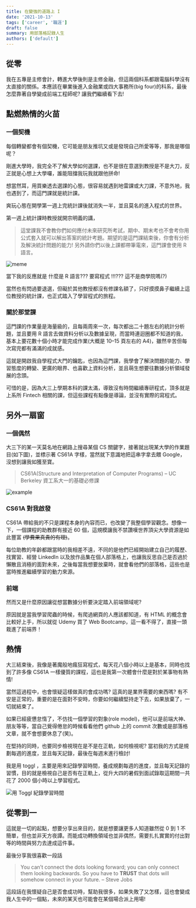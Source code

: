 ```yaml
---
title: 在變強的道路上 I
date: '2021-10-13'
tags: ['career', '職涯']
draft: false
summary: 用部落格記錄人生
authors: ['default']
---
```


<TOCInline toc={props.toc} asDisclosure />

## 從零

我在五專是主修會計，轉進大學後則是主修金融，但這兩個科系都跟電腦科學沒有太直接的關係。本應該在畢業後進入金融業或四大事務所(big four)的科系，最後怎麼靠著自學變成前端工程師呢? 讓我們繼續看下去!

## 點燃熱情的火苗

### 一個契機

每個轉變都會有個契機，它可能是朋友推坑又或是發現自己所愛等等，那我是哪個呢？

剛進大學時，我完全不了解大學如何選課，也不是很在意選到教授是不是大刀，反正就是心想上大學囉，誰能阻擋我玩我就跟他拼命!

想當然耳，用買樂透去選課的心態，很容易就遇到地雷課或大刀課，不意外地，我也遇到了，而這門課就是統計課。

爽玩心態在開學第一週上完統計課後就消失一半，並且莫名的進入程式的世界。

第一週上統計課時教授就開宗明義的講，

> 這堂課我不會教你們如何應付未來研究所考試，期中、期末考也不會考你用公式套入就可以解出答案的統計考題。期望的是這門課結束後，你會有分析及解決統計問題的能力! 另外請你們以後上課都帶筆電來，這門課會使用 R 語言。

<img alt="meme" src="https://i.imgur.com/aoOpbUm.png" width={128} height={128} loading="lazy" />

當下我的反應就是 什麼是 R 語言??? 要寫程式 !!!??? 這不是商學院嗎(?)

當然也有閃過要退選，但礙於其他教授都沒有修課名額了，只好摸摸鼻子繼續上這位教授的統計課，也正式踏入了學習程式的旅程。

### 關於那堂課

這門課的作業量是海量級的，且每兩周來一次，每次都出二十題左右的統計分析題，並且要用 R 語言去做資料分析以及數據呈現，而當時連迴圈都不知道的我，基本上要花數十個小時才能完成作業(大概是 10–15 頁左右的 A4)，雖然辛苦但每次寫完都有滿滿的成就感。

這就是開啟我自學程式大門的鑰匙，也因為這門課，我學會了解決問題的能力、學習態度的轉變、更廣的眼界、也喜歡上資料分析，並且萌生想要往數據分析領域發展的念頭。

可惜的是，因為大三上學期本科的課太滿，導致沒有時間繼續專研程式，頂多就是上系所 Fintech 相關的課，但這些課程有點像是導論，並沒有實際的寫程式。

## 另外一扇窗

### 一個偶然

大三下的某一天莫名地在網路上搜尋某個 CS 關鍵字，接著就出現某大學的作業題目(如下圖)，並標示著 CS61A 字樣，當然就下意識地把這串字拿去餵 Google，沒想到讓我如獲至寶。

> CS61A(Structure and Interpretation of Computer Programs) – UC Berkeley 資工系大一的基礎必修課

<img alt="example" src="https://i.imgur.com/gscXgBI.png" loading="lazy" />

### CS61A 對我啟發

CS61A 帶給我的不只是課程本身的內容而已，也改變了我整個學習觀念。想像一下，一個課程的助教群有接近 60 個，這規模讓我不禁讚嘆世界頂尖大學資源是如此豐富 ~~(學費果真貴的有理)~~。

每位助教的年齡都跟當時的我相差不遠，不同的是他們已經開始建立自己的履歷、找實習、經營 LinkedIn 以及放作品集在個人部落格上，也讓我反思自己是否過於懶散且消極的面對未來，之後每當我想要放棄時，就會看他們的部落格，這些也是當時推進繼續學習的動力來源。

### 前端

然而又是什麼原因讓從想當數據分析要決定踏入前端領域呢?

原因就是當我學習爬蟲的時候，有爬過網頁的人應該都知道，有 HTML 的概念會比較好上手，所以就從 Udemy 買了 Web Bootcamp，這一看不得了，直接一頭栽進了前端界！

## 熱情

大三結束後，我像是著魔般地瘋狂寫程式，每天花八個小時以上是基本，同時也找到了許多像 CS61A 一樣優質的課程，這也是我第一次體會什麼是對於某事物有熱情!

當然這過程中，也會懷疑這樣做真的會成功嗎? 這真的是業界需要的東西嗎? 有不安是正常的，重要的是在面對不安時，你要如何繼續堅持走下去，如果放棄了，一切就結束了。

如果已經疲憊怠惰了，不仿找一個學習的對象(role model)，他可以是前端大神、朋友等等，當自己覺得倦怠的時候看看他們 github 上的 commit 次數或是部落格文章，就不會想要休息了(笑)。

在堅持的同時，也要同步檢視現在是不是在正軌，如何檢視呢? 當初我的方式是規劃每週的進度，並且每天記錄，最後在每週末進行檢討!

我是用 toggl ，主要是用來記錄學習時間，養成規劃每週的進度，並且每天記錄的習慣，目的就是檢視自己是否有在正軌上，從升大四的暑假到面試錄取這期間一共花了 2000 個小時以上學習程式。

![用 Toggl 紀錄學習時間](https://i.imgur.com/O1253YM.png)

## 從零到一

這就是一切的起點，想要分享出來目的，就是想要讓更多人知道雖然從 0 到 1 不簡單，但也並非天方夜譚。而能成功轉換領域也並非偶然，需要扎扎實實的付出對等的時間與努力去達成這件事。

最後分享我很喜歡一段話

> You can’t connect the dots looking forward; you can only connect them looking backwards. So you have to **TRUST** that dots will somehow connect in your future. – Steve Jobs

這段話在我懷疑自己是否會成功時，幫助我很多，如果失敗了又怎樣，這也會變成我人生中的一個點，未來的某天也可能會在某個場合派上用場!
